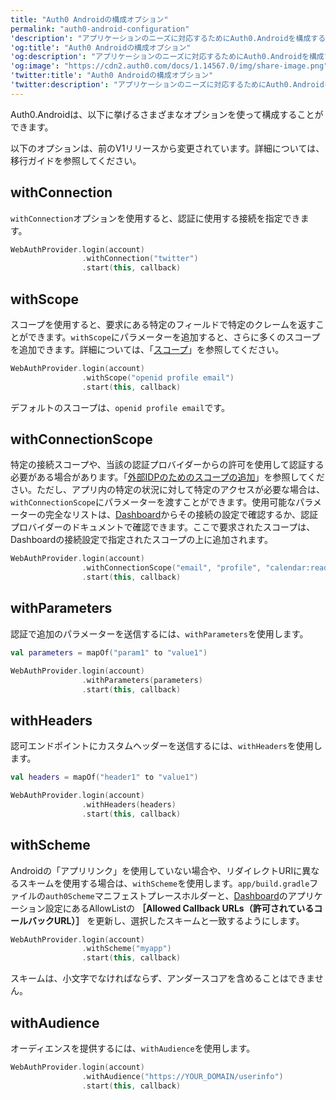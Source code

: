 ---
title: "Auth0 Androidの構成オプション"
permalink: "auth0-android-configuration"
'description': "アプリケーションのニーズに対応するためにAuth0.Androidを構成する方法"
'og:title': "Auth0 Androidの構成オプション"
'og:description': "アプリケーションのニーズに対応するためにAuth0.Androidを構成する方法"
'og:image': "https://cdn2.auth0.com/docs/1.14567.0/img/share-image.png"
'twitter:title': "Auth0 Androidの構成オプション"
'twitter:description': "アプリケーションのニーズに対応するためにAuth0.Androidを構成する方法"
---

Auth0.Androidは、以下に挙げるさまざまなオプションを使って構成することができます。

<Callout icon="file-lines" color="#0EA5E9" iconType="regular">

以下のオプションは、前のV1リリースから変更されています。詳細については、移行ガイドを参照してください。

</Callout>

## withConnection

`withConnection`オプションを使用すると、認証に使用する接続を指定できます。

```kotlin lines
WebAuthProvider.login(account)
                .withConnection("twitter")
                .start(this, callback)
```

## withScope

スコープを使用すると、要求にある特定のフィールドで特定のクレームを返すことができます。`withScope`にパラメーターを追加すると、さらに多くのスコープを追加できます。詳細については、「[スコープ](/ja-jp/get-started/apis/scopes)」を参照してください。

```kotlin lines
WebAuthProvider.login(account)
                .withScope("openid profile email")
                .start(this, callback)
```

デフォルトのスコープは、`openid profile email`です。

## withConnectionScope

特定の接続スコープや、当該の認証プロバイダーからの許可を使用して認証する必要がある場合があります。「[外部IDPのためのスコープの追加](/ja-jp/connections/adding-scopes-for-an-external-idp)」を参照してください。ただし、アプリ内の特定の状況に対して特定のアクセスが必要な場合は、`withConnectionScope`にパラメーターを渡すことができます。使用可能なパラメーターの完全なリストは、[Dashboard](https://manage.auth0.com/#)からその接続の設定で確認するか、認証プロバイダーのドキュメントで確認できます。ここで要求されたスコープは、Dashboardの接続設定で指定されたスコープの上に追加されます。

```kotlin lines
WebAuthProvider.login(account)
                .withConnectionScope("email", "profile", "calendar:read")
                .start(this, callback)
```

## withParameters

認証で追加のパラメーターを送信するには、`withParameters`を使用します。

```kotlin lines
val parameters = mapOf("param1" to "value1")

WebAuthProvider.login(account)
                .withParameters(parameters)
                .start(this, callback)
```

## withHeaders

認可エンドポイントにカスタムヘッダーを送信するには、`withHeaders`を使用します。

```kotlin lines
val headers = mapOf("header1" to "value1")

WebAuthProvider.login(account)
                .withHeaders(headers)
                .start(this, callback)
```

## withScheme

Androidの「アプリリンク」を使用していない場合や、リダイレクトURIに異なるスキームを使用する場合は、`withScheme`を使用します。`app/build.gradle`ファイルの`auth0Scheme`マニフェストプレースホルダーと、[Dashboard](https://manage.auth0.com/#)のアプリケーション設定にあるAllowListの **［Allowed Callback URLs（許可されているコールバックURL）］** を更新し、選択したスキームと一致するようにします。

```kotlin lines
WebAuthProvider.login(account)
                .withScheme("myapp")
                .start(this, callback)
```

<Warning>

スキームは、小文字でなければならず、アンダースコアを含めることはできません。

</Warning>

## withAudience

オーディエンスを提供するには、`withAudience`を使用します。

```kotlin lines
WebAuthProvider.login(account)
                .withAudience("https://YOUR_DOMAIN/userinfo")
                .start(this, callback)
```


